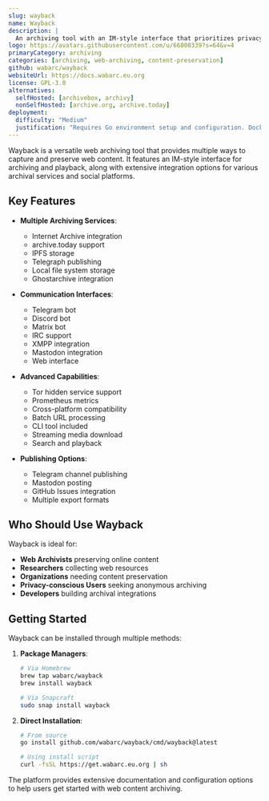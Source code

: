 ```yaml
---
slug: wayback
name: Wayback
description: |
  An archiving tool with an IM-style interface that prioritizes privacy and accessibility, integrated with various archival services including Internet Archive, archive.today, Ghostarchive, IPFS, Telegraph, and file systems.
logo: https://avatars.githubusercontent.com/u/66000339?s=64&v=4
primaryCategory: archiving
categories: [archiving, web-archiving, content-preservation]
github: wabarc/wayback
websiteUrl: https://docs.wabarc.eu.org
license: GPL-3.0
alternatives:
  selfHosted: [archivebox, archivy]
  nonSelfHosted: [archive.org, archive.today]
deployment:
  difficulty: "Medium"
  justification: "Requires Go environment setup and configuration. Docker deployment available but setup needed for production use."
---
```


Wayback is a versatile web archiving tool that provides multiple ways to capture and preserve web content. It features an IM-style interface for archiving and playback, along with extensive integration options for various archival services and social platforms.

## Key Features

- **Multiple Archiving Services**:

  - Internet Archive integration
  - archive.today support
  - IPFS storage
  - Telegraph publishing
  - Local file system storage
  - Ghostarchive integration

- **Communication Interfaces**:

  - Telegram bot
  - Discord bot
  - Matrix bot
  - IRC support
  - XMPP integration
  - Mastodon integration
  - Web interface

- **Advanced Capabilities**:

  - Tor hidden service support
  - Prometheus metrics
  - Cross-platform compatibility
  - Batch URL processing
  - CLI tool included
  - Streaming media download
  - Search and playback

- **Publishing Options**:
  - Telegram channel publishing
  - Mastodon posting
  - GitHub Issues integration
  - Multiple export formats

## Who Should Use Wayback

Wayback is ideal for:

- **Web Archivists** preserving online content
- **Researchers** collecting web resources
- **Organizations** needing content preservation
- **Privacy-conscious Users** seeking anonymous archiving
- **Developers** building archival integrations

## Getting Started

Wayback can be installed through multiple methods:

1. **Package Managers**:

   ```bash
   # Via Homebrew
   brew tap wabarc/wayback
   brew install wayback

   # Via Snapcraft
   sudo snap install wayback
   ```

2. **Direct Installation**:

   ```bash
   # From source
   go install github.com/wabarc/wayback/cmd/wayback@latest

   # Using install script
   curl -fsSL https://get.wabarc.eu.org | sh
   ```

The platform provides extensive documentation and configuration options to help users
get started with web content archiving.
